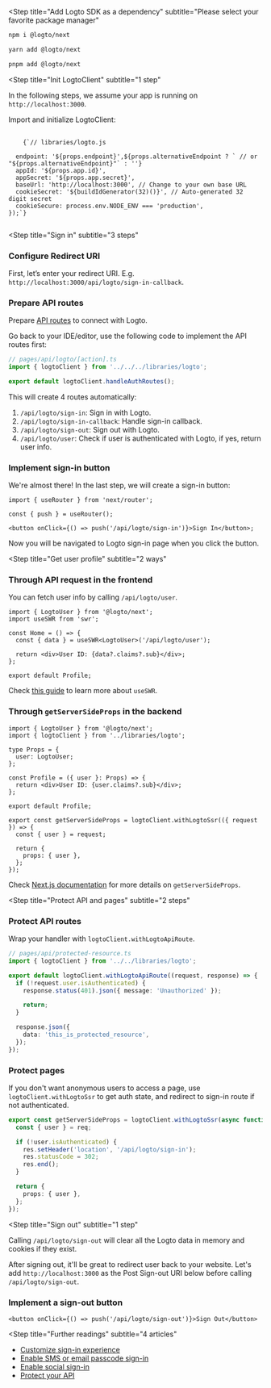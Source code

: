 
<Steps>

<Step
  title="Add Logto SDK as a dependency"
  subtitle="Please select your favorite package manager"
>
<Tabs>
<TabItem value="npm" label="npm">

```bash
npm i @logto/next
```

</TabItem>
<TabItem value="yarn" label="Yarn">

```bash
yarn add @logto/next
```

</TabItem>
<TabItem value="pnpm" label="pnpm">

```bash
pnpm add @logto/next
```

</TabItem>
</Tabs>
</Step>

<Step
  title="Init LogtoClient"
  subtitle="1 step"
>

<InlineNotification>
  In the following steps, we assume your app is running on <code>http://localhost:3000</code>.
</InlineNotification>

Import and initialize LogtoClient:

<pre>
  <code className="language-ts">
    {`// libraries/logto.js

  endpoint: '${props.endpoint}',${props.alternativeEndpoint ? ` // or "${props.alternativeEndpoint}"` : ''}
  appId: '${props.app.id}',
  appSecret: '${props.app.secret}',
  baseUrl: 'http://localhost:3000', // Change to your own base URL
  cookieSecret: '${buildIdGenerator(32)()}', // Auto-generated 32 digit secret
  cookieSecure: process.env.NODE_ENV === 'production',
});`}
  </code>
</pre>

</Step>

<Step
  title="Sign in"
  subtitle="3 steps"
>

### Configure Redirect URI

First, let’s enter your redirect URI. E.g. `http://localhost:3000/api/logto/sign-in-callback`.

<UriInputField name="redirectUris" />

### Prepare API routes

Prepare [API routes](https://nextjs.org/docs/api-routes/introduction) to connect with Logto.

Go back to your IDE/editor, use the following code to implement the API routes first:

```ts
// pages/api/logto/[action].ts
import { logtoClient } from '../../../libraries/logto';

export default logtoClient.handleAuthRoutes();
```

This will create 4 routes automatically:

1. `/api/logto/sign-in`: Sign in with Logto.
2. `/api/logto/sign-in-callback`: Handle sign-in callback.
3. `/api/logto/sign-out`: Sign out with Logto.
4. `/api/logto/user`: Check if user is authenticated with Logto, if yes, return user info.

### Implement sign-in button

We're almost there! In the last step, we will create a sign-in button:

```tsx
import { useRouter } from 'next/router';

const { push } = useRouter();

<button onClick={() => push('/api/logto/sign-in')}>Sign In</button>;
```

Now you will be navigated to Logto sign-in page when you click the button.

</Step>

<Step
  title="Get user profile"
  subtitle="2 ways"
>

### Through API request in the frontend

You can fetch user info by calling `/api/logto/user`.

```tsx
import { LogtoUser } from '@logto/next';
import useSWR from 'swr';

const Home = () => {
  const { data } = useSWR<LogtoUser>('/api/logto/user');

  return <div>User ID: {data?.claims?.sub}</div>;
};

export default Profile;
```

Check [this guide](https://swr.vercel.app/docs/getting-started) to learn more about `useSWR`.

### Through `getServerSideProps` in the backend

```tsx
import { LogtoUser } from '@logto/next';
import { logtoClient } from '../libraries/logto';

type Props = {
  user: LogtoUser;
};

const Profile = ({ user }: Props) => {
  return <div>User ID: {user.claims?.sub}</div>;
};

export default Profile;

export const getServerSideProps = logtoClient.withLogtoSsr(({ request }) => {
  const { user } = request;

  return {
    props: { user },
  };
});
```

Check [Next.js documentation](https://nextjs.org/docs/basic-features/data-fetching/get-server-side-props) for more details on `getServerSideProps`.

</Step>

<Step
  title="Protect API and pages"
  subtitle="2 steps"
>

### Protect API routes

Wrap your handler with `logtoClient.withLogtoApiRoute`.

```ts
// pages/api/protected-resource.ts
import { logtoClient } from '../../libraries/logto';

export default logtoClient.withLogtoApiRoute((request, response) => {
  if (!request.user.isAuthenticated) {
    response.status(401).json({ message: 'Unauthorized' });

    return;
  }

  response.json({
    data: 'this_is_protected_resource',
  });
});
```

### Protect pages

If you don't want anonymous users to access a page, use `logtoClient.withLogtoSsr` to get auth state, and redirect to sign-in route if not authenticated.

```ts
export const getServerSideProps = logtoClient.withLogtoSsr(async function ({ req, res }) {
  const { user } = req;

  if (!user.isAuthenticated) {
    res.setHeader('location', '/api/logto/sign-in');
    res.statusCode = 302;
    res.end();
  }

  return {
    props: { user },
  };
});
```

</Step>

<Step
  title="Sign out"
  subtitle="1 step"
>

Calling `/api/logto/sign-out` will clear all the Logto data in memory and cookies if they exist.

After signing out, it'll be great to redirect user back to your website. Let's add `http://localhost:3000` as the Post Sign-out URI below before calling `/api/logto/sign-out`.

<UriInputField name="postLogoutRedirectUris" />

### Implement a sign-out button

```tsx
<button onClick={() => push('/api/logto/sign-out')}>Sign Out</button>
```

</Step>

<Step
  title="Further readings"
  subtitle="4 articles"
>

- [Customize sign-in experience](https://docs.logto.io/docs/tutorials/get-started/customize-sign-in-experience)
- [Enable SMS or email passcode sign-in](https://docs.logto.io/docs/tutorials/get-started/passwordless-sign-in-by-adding-connectors#enable-sms-or-email-passwordless-sign-in)
- [Enable social sign-in](https://docs.logto.io/docs/tutorials/get-started/passwordless-sign-in-by-adding-connectors#enable-social-sign-in)
- [Protect your API](https://docs.logto.io/docs/recipes/protect-your-api)

</Step>

</Steps>
